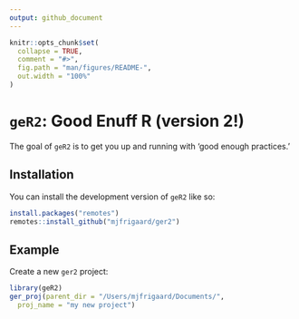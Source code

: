 ```yaml
---
output: github_document
---
```


<!-- README.md is generated from README.Rmd. Please edit that file -->

```r
knitr::opts_chunk$set(
  collapse = TRUE,
  comment = "#>",
  fig.path = "man/figures/README-",
  out.width = "100%"
)
```

# `geR2`: Good Enuff R (version 2!) 

<!-- badges: start -->
<!-- badges: end -->

The goal of `geR2` is to get you up and running with 'good enough practices.'

## Installation

You can install the development version of `geR2` like so:

``` r
install.packages("remotes")
remotes::install_github("mjfrigaard/ger2")
```

## Example

Create a new `ger2` project:

```r
library(geR2)
ger_proj(parent_dir = "/Users/mjfrigaard/Documents/", 
  proj_name = "my new project")
```

